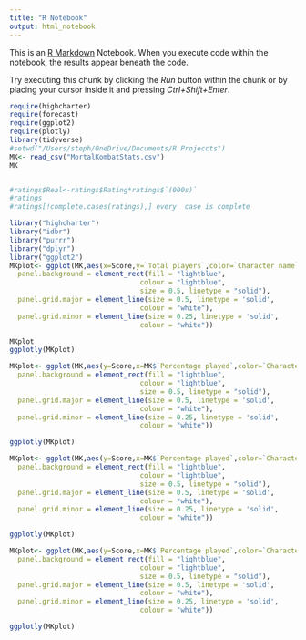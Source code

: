 ---
title: "R Notebook"
output: html_notebook
---

This is an [R Markdown](http://rmarkdown.rstudio.com) Notebook. When you execute code within the notebook, the results appear beneath the code. 

Try executing this chunk by clicking the *Run* button within the chunk or by placing your cursor inside it and pressing *Ctrl+Shift+Enter*. 

```{r}
require(highcharter)
require(forecast)
require(ggplot2)
require(plotly)
library(tidyverse)
#setwd("/Users/steph/OneDrive/Documents/R Projeccts")
MK<- read_csv("MortalKombatStats.csv")
MK


#ratings$Real<-ratings$Rating*ratings$`(000s)`
#ratings
#ratings[!complete.cases(ratings),] every  case is complete

```
```{r}
library("highcharter")
library("idbr")
library("purrr")
library("dplyr")
library("ggplot2")
MKplot<- ggplot(MK,aes(x=Score,y=`Total players`,color=`Character name`,alpha=MK$`Percentage played`,size=S1))+geom_point()+ggtitle("Most skillful Mortal Kombat players")+labs(x="Score given by player",y="Rate")+theme(plot.background = element_rect(fill = "lightgreen"))+theme(
  panel.background = element_rect(fill = "lightblue",
                                colour = "lightblue",
                                size = 0.5, linetype = "solid"),
  panel.grid.major = element_line(size = 0.5, linetype = 'solid',
                                colour = "white"), 
  panel.grid.minor = element_line(size = 0.25, linetype = 'solid',
                                colour = "white"))

MKplot
ggplotly(MKplot)


```


```{r}
MKplot<- ggplot(MK,aes(y=Score,x=MK$`Percentage played`,color=`Character name`))+geom_point()+ggtitle("MK playability")+labs(x="the most preferred fighters", y="Score")+   theme(plot.background = element_rect(fill = 'lightgreen'))+theme(
  panel.background = element_rect(fill = "lightblue",
                                colour = "lightblue",
                                size = 0.5, linetype = "solid"),
  panel.grid.major = element_line(size = 0.5, linetype = 'solid',
                                colour = "white"), 
  panel.grid.minor = element_line(size = 0.25, linetype = 'solid',
                                colour = "white"))

ggplotly(MKplot)
```


```{r}
MKplot<- ggplot(MK,aes(y=Score,x=MK$`Percentage played`,color=`Character name`))+geom_count()+ggtitle("Most skillful Mortal Kombat players")+labs(x="the most preferred fighters", y="Score")+   theme(plot.background = element_rect(fill = 'pink'))+theme(
  panel.background = element_rect(fill = "lightblue",
                                colour = "lightblue",
                                size = 0.5, linetype = "solid"),
  panel.grid.major = element_line(size = 0.5, linetype = 'solid',
                                colour = "white"), 
  panel.grid.minor = element_line(size = 0.25, linetype = 'solid',
                                colour = "white"))

ggplotly(MKplot)
```


```{r}
MKplot<- ggplot(MK,aes(y=Score,x=MK$`Percentage played`,color=`Character name`))+geom_count()+ggtitle("Most skillful Mortal Kombat players")+labs(x="the most preferred fighters", y="Score")+theme(plot.background = element_rect(fill = 'lightblue'))+theme(
  panel.background = element_rect(fill = "lightblue",
                                colour = "lightblue",
                                size = 0.5, linetype = "solid"),
  panel.grid.major = element_line(size = 0.5, linetype = 'solid',
                                colour = "white"), 
  panel.grid.minor = element_line(size = 0.25, linetype = 'solid',
                                colour = "white"))

ggplotly(MKplot)
```

